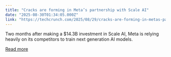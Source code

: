 ```yaml
---
title: "Cracks are forming in Meta’s partnership with Scale AI"
date: "2025-08-30T01:34:05.000Z"
link: "https://techcrunch.com/2025/08/29/cracks-are-forming-in-metas-partnership-with-scale-ai/"
---
```


Two months after making a $14.3B investment in Scale AI, Meta is relying heavily on its competitors to train next generation AI models.

[Read more](https://techcrunch.com/2025/08/29/cracks-are-forming-in-metas-partnership-with-scale-ai/)
